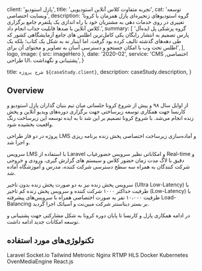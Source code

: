 
  client: 'پازل استودیو',
  title: 'تجربه متفاوت کلاس آنلاین استودیویی',
  cat: 'توسعه وبسایت اختصاصی',
  description:
    'گروه استودیوهای زنجیره‌ای پازل همزمان با کرونا تغییری در روی خدمات دهی به مشتریان خود با راه اندازی یک پلتفرم جامع برگزاری کلاس آنلاین با صدها قابلیت جذاب انجام داد.',
  summary: [
    'گروه پزشکی پل ایده‌آل پارس تصمیم به انتشار رایگان یکی کامل‌ترین اطلس های جامع آزمایشگاهی کشور که طی دهه‌های گذشته تالیف کرده بود گرفت. اما اینبار نه به شکل یک کتاب؛ بلکه یک اطلس تحت وب با امکان جستجو و دسترسی آسان به تصاویر و محتوای آن برای',
  ],
  logo,
  image: { src: imageHero },
  date: '2020-02',
  service: 'CMS اختصاصی, طراحی UI، پشتیبانی و نگهداشت',
}

  title: `شرح پروژه ${caseStudy.client}`,
  description: caseStudy.description,
}

## Overview

از اوایل سال ۹۸ و پیش از شروع کرونا جلساتی میان تیم بنیان گذاران پازل استودیو و کارنسا جهت همکاری توسعه زیرساختی جهت برگزاری دوره‌های ویدیو آنلاین و پخش زنده انجام می‌شد. با شروع کرونا تصمیم بر این شد تا به ایده توسعه این زیرساخت رنگ واقعیت بخشیده شود.

پروژه در دو فاز طراحی LMS و آماده‌سازی زیرساخت اختصاصی پخش زنده برنامه ریزی و اجرا شد.

سرویس LMS با استفاده از Laravel و امکاناتی  نظیر سرویس حضورغیاب Real-time و دقیق با لاگ مدت زمان حضور کلاس و سیستم های گزارش گیری، ورودی و خروجی شرکت کنندگان به همراه سه سطح دسترسی شرکت کننده، مدرس و آموزشگاه آماده شد.

سرویس پخش زنده نیز به دو صورت پخش زنده بدون تاخیر (Ultra Low-Latency) با ظرفیت حداکثر ۱۰۰۰ شرکت کننده و سرویس پخش زنده کم تاخیر (Low-Latency) با ظرفیت ۱۰،۰۰۰ نفر به صورت اختصاصی همراه با سرویس‌های پیشرفته Load-Balancing بر بستر دیتاسنتر شرکت مبین‌نت و آسیاتک اجرا گردید.

در ادامه همکاری پازل و کارنسا تا پایان دوره کرونا به شکل مشارکتی جهت پشتیبانی و توسعه امکانات جدید ادامه داشت.

## تکنولوژی‌های مورد استفاده

<TagList>
  <TagListItem>Laravel</TagListItem>
  <TagListItem>Socket.io</TagListItem>
  <TagListItem>Tailwind</TagListItem>
  <TagListItem>Metronic</TagListItem>
  <TagListItem>Nginx RTMP</TagListItem>
  <TagListItem>HLS</TagListItem>
  <TagListItem>Docker</TagListItem>
  <TagListItem>Kubernetes</TagListItem>
  <TagListItem>OvenMediaEngine</TagListItem>
  <TagListItem>React.js</TagListItem>
</TagList>

<StatList>
  <StatListItem value="۳۰۰،۰۰۰" label="کاربر عضو" />
  <StatListItem value="۴۱۰" label="دوره برگزار شده" />
  <StatListItem value="۱۲۰۰" label="ساعت دوره پخش زنده" />
  <StatListItem value="۸۰" label="برگزار کننده دوره" />
</StatList>
